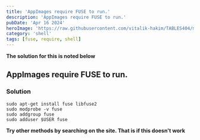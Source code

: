 ```yaml
---
title: 'AppImages require FUSE to run.'
description: 'AppImages require FUSE to run.'
pubDate: 'Apr 16 2024'
heroImage: 'https://raw.githubusercontent.com/vitalik-hakim/TABLES404/main/error_b/SHELL.jpg'
category: 'shell'
tags: [fuse, require, shell]
---
```


**The solution for this is noted below**

## AppImages require FUSE to run.

### Solution

```shell
sudo apt-get install fuse libfuse2
sudo modprobe -v fuse
sudo addgroup fuse
sudo adduser $USER fuse
```

**Try other methods by searching on the site. That is if this doesn't work**
